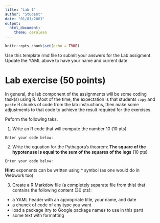 ```yaml
---
title: "Lab 1"
author: "Student"
date: "01/01/2001"
output: 
  html_document: 
    theme: cerulean
---
```



```r
knitr::opts_chunk$set(echo = TRUE)

```

Use this template rmd file to submit your answers for the Lab assigment. Update the YAML above to have your name and current date.


# Lab exercise (50 points) 

In general, the lab component of the assignments will be some coding task(s) using R. Most of the time, the expectation is that students `copy` and `paste` R chunks of code from the lab instructions, then make some adjustments to that code to achieve the result required for the exercises.

Peform the following taks.

1. Write an R code that will compute the number 10 (10 pts)

`Enter your code below:`



2. Write the equation for the Pythagora's theorem: **The square of the hypotenuse is equal to the sum of the squares of the legs**
(10 pts)

`Enter your code below:`

**Hint**: exponents can be written using ^ symbol (as one would do in Webwork too)

3. Create a R Markdow file (a completely separate file from this) that contains the following content (30 pts):

* a YAML header with an appropriate title, your name, and date
* a chunck of code of any type you want
* load a package (try to Google package names to use in this part)
* some text with formatting
